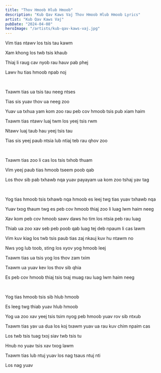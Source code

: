 ```yaml
---
title: "Thov Hmoob Hlub Hmoob"
description: "Kub Qav Kaws Vaj Thov Hmoob Hlub Hmoob Lyrics"
artist: "Kub Qav Kaws Vaj"
pubDate: "2024-04-08"
heroImage: "/artists/kub-qav-kaws-vaj.jpg"
---
```


Vim tias ntawv los tsis tau kawm

Xam khong los twb tsis khaub

Thiaj li raug cav nyob rau hauv pab phej

Lawv hu tias hmoob npab noj

<br />

Txawm tias ua tsis tau neeg ntses

Tias sis yuav thov ua neeg zoo

Yuav ua txhua yam kom zoo rau peb cov hmoob tsis pub xiam haim

Txawm tias ntawv luaj twm los yeej tsis rwm

Ntawv luaj taub hau yeej tsis tau

Tias sis yeej paub ntsia lub ntiaj teb rau qhov zoo

<br />

Txawm tias zoo li cas los tsis txhob thuam

Vim yeej paub tias hmoob tseem poob qab

Los thov sib pab txhawb nqa yuav payayam ua kom zoo tshaj yav tag

<br />

Yog tias hmoob tsis txhawb nqa hmoob es leej twg tias yuav txhawb nqa

Yuav txog thaum twg es peb cov hmoob thiaj zoo li luag lwm haim neeg

Xav kom peb cov hmoob sawv daws ho tim los ntsia peb rau luag

Thiab ua zoo xav seb peb poob qab luag tej deb npaum li cas lawm

Vim kuv kiag los twb tsis paub tias zaj nkauj kuv hu ntawm no

Nws yog lub toob, sting los xyov yog hmoob leej

Txawm tias ua tsis yog los thov zam txim

Txawm ua yuav kev los thov sib qhia

Es peb cov hmoob thiaj tsis txaj muag rau luag lwm haim neeg

<br />

Yog tias hmoob tsis sib hlub hmoob

Es leeg twg thiab yuav hlub hmoob

Yog ua zoo xav yeej tsis tsim nyog peb hmoob yuav rov sib ntxub

Txawm tias yav ua dua los koj txawm yuav ua rau kuv chim npaim cas

Los twb tsis tuag txoj siav twb tsis tu

Hnub no yuav tsis xav txog lawm

Txawm tias lub ntuj yuav los nag tsaus ntuj nti

Los nag yuav
